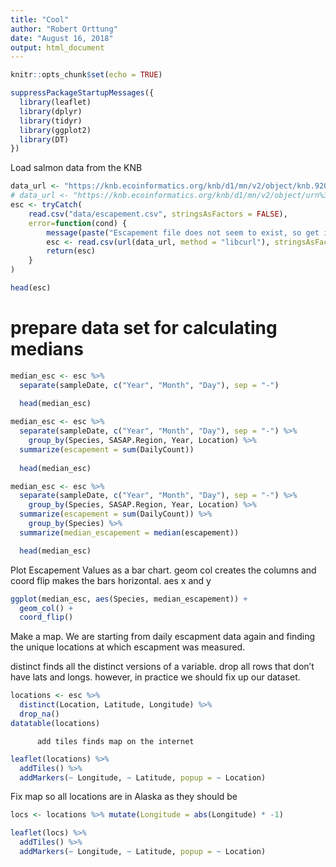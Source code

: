 ```yaml
---
title: "Cool"
author: "Robert Orttung"
date: "August 16, 2018"
output: html_document
---
```


```r
knitr::opts_chunk$set(echo = TRUE)
```

```r
suppressPackageStartupMessages({
  library(leaflet)
  library(dplyr)
  library(tidyr)
  library(ggplot2)
  library(DT)
})
```

Load salmon data from the KNB

```r
data_url <- "https://knb.ecoinformatics.org/knb/d1/mn/v2/object/knb.92020.1"
# data_url <- "https://knb.ecoinformatics.org/knb/d1/mn/v2/object/urn%3Auuid%3Af119a05b-bbe7-4aea-93c6-85434dcb1c5e"
esc <- tryCatch(
    read.csv("data/escapement.csv", stringsAsFactors = FALSE),
    error=function(cond) {
        message(paste("Escapement file does not seem to exist, so get it from the KNB."))
        esc <- read.csv(url(data_url, method = "libcurl"), stringsAsFactors = FALSE)
        return(esc)
    }
)

head(esc)

```

# prepare data set for calculating medians

```r
median_esc <- esc %>% 
  separate(sampleDate, c("Year", "Month", "Day"), sep = "-")
  
  head(median_esc)
```

```r
median_esc <- esc %>% 
  separate(sampleDate, c("Year", "Month", "Day"), sep = "-") %>% 
    group_by(Species, SASAP.Region, Year, Location) %>% 
  summarize(escapement = sum(DailyCount))
  
  head(median_esc)
```

```r
median_esc <- esc %>% 
  separate(sampleDate, c("Year", "Month", "Day"), sep = "-") %>% 
    group_by(Species, SASAP.Region, Year, Location) %>% 
  summarize(escapement = sum(DailyCount)) %>% 
    group_by(Species) %>% 
  summarize(median_escapement = median(escapement))

  head(median_esc)
```

Plot Escapement Values as a bar chart. geom col creates the columns and coord flip makes the bars horizontal. aes x and y


```r
ggplot(median_esc, aes(Species, median_escapement)) +
  geom_col() +
  coord_flip()

```

Make a map. We are starting from daily escapment data again and finding the unique locations at which escapment was measured. 

distinct finds all the distinct versions of a variable. drop all rows that don't have lats and longs. however, in practice we should fix up our dataset. 


```r
locations <- esc %>% 
  distinct(Location, Latitude, Longitude) %>% 
  drop_na()
datatable(locations)
```
          
          add tiles finds map on the internet

```r
leaflet(locations) %>% 
  addTiles() %>% 
  addMarkers(~ Longitude, ~ Latitude, popup = ~ Location)
```

Fix map so all locations are in Alaska as they should be

```r

locs <- locations %>% mutate(Longitude = abs(Longitude) * -1)

leaflet(locs) %>% 
  addTiles() %>% 
  addMarkers(~ Longitude, ~ Latitude, popup = ~ Location)
````




